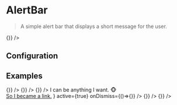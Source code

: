 
# AlertBar

> A simple alert bar that displays a short message for the user.

<CodeBlock title="Default">
  <AlertBar 
    message={"Insert generic message here. 📰"}
    active={true}
    onDismiss={()=>{}}
  />
</CodeBlock>

## Configuration

<ConfigBlock of={AlertBar} />

## Examples

<CodeBlock title="Success">
  <AlertBar 
    message={"k. 👍🏻"}
    type={"success"}
    active={true}
    onDismiss={()=>{}}
  />
</CodeBlock>

<CodeBlock title="Warning">
  <AlertBar 
    message={"You are being warned! 🤨"}
    type={"warning"}
    active={true}
    onDismiss={()=>{}}
  />
</CodeBlock>

<CodeBlock title="Error">
  <AlertBar 
    message={"Oh 💩, something happened. 😵"}
    type={"error"}
    active={true}
    onDismiss={()=>{}}
  />
</CodeBlock>

<CodeBlock title="Custom Content">
  <AlertBar 
    message={
      <div>
        I can be anything I want. 🐵
        <br />
        <a href="#" target="_blank">So I became a link.</a>
      </div>
    }
    active={true}
    onDismiss={()=>{}}
  />
</CodeBlock>

<CodeBlock title="Always Active">
  <AlertBar 
    message={"😎 Can't touch this."}
    type={"warning"}
    alwaysActive={true}
  />
</CodeBlock>

<CodeBlock title="No Icon">
  <AlertBar 
    message={"Mr. Lonely."}
    type={"success"}
    active={true}
    noIcon={true}
    onDismiss={()=>{}}
  />
</CodeBlock>

<CodeBlock title="Custom Icon">
  <AlertBar 
    message={"Mah Icon, Mah rulz"}
    type={"error"}
    active={true}
    customIcon={"client"}
    onDismiss={()=>{}}
  />
</CodeBlock>